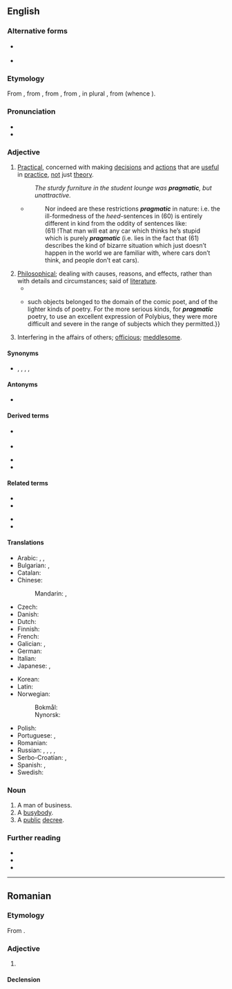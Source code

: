 ==English==

===Alternative forms===
* {{l|en|pragmatick}} {{qualifier|archaic}}
* {{l|en|pragmatique}} {{qualifier|obsolete}}

===Etymology===
{{root|en|ine-pro|*per- (fare)}}
From {{bor|en|frm|pragmatique}}, from {{der|en|LL.|pragmaticus||relating to civil affair; in Latin, as a noun, a person versed in the law who furnished arguments and points to advocates and orators, a kind of attorney}}, from {{der|en|grc|πραγματικός||active, versed in affairs}}, from {{m|grc|πρᾶγμα||a thing done, a fact}}, in plural {{m|grc|πράγματα||affairs, state affairs, public business, etc.}}, from {{m|grc|πράσσω||to do}} (whence {{cog|en|practical}}).

===Pronunciation===
* {{IPA|en|/pɹæɡˈmætɪk/}}
* {{audio|en|en-us-pragmatic.ogg|Audio (US)}}

===Adjective===
{{en-adj}}

# [[practical|Practical]], concerned with making [[decision]]s and [[action]]s that are [[useful]] in [[practice]], [[not]] just [[theory]].
#: ''The sturdy furniture in the student lounge was '''pragmatic''', but unattractive.''
#* {{quote-book|en|year=1988|author=Andrew Radford|title=Transformational grammar: a first course|location=Cambridge, UK|publisher=Cambridge University Press|page=423|chapter=8}}
#*: Nor indeed are these restrictions ''<b>pragmatic</b>'' in nature: i.e. the ill-formedness of the ''heed''-sentences in (60) is entirely different in kind from the oddity of sentences like:<br> (61) !That man will eat any car which thinks heʼs stupid<br> which is purely ''<b>pragmatic</b>'' (i.e. lies in the fact that (61) describes the kind of bizarre situation which just doesnʼt happen in the world we are familiar with, where cars donʼt think, and people donʼt eat cars).
# [[philosophical|Philosophical]]; dealing with causes, reasons, and effects, rather than with details and circumstances; said of [[literature]].
#* {{quote-journal|en|1854|J. G.|On the Dating of Ancient History|Journal of Classical and Sacred Philology|https://archive.org/stream/journalofclassic01cambuoft/journalofclassic01cambuoft_djvu.txt|53|Polybius’s '''''pragmatic''' history'' is simply the history of ''affairs'', as distinguished from the descriptive and often poetical character which much history before his time had.|month=March|volume=1}}
#* {{quote-book|en|1856|Matthew Arnold|Poems||16|{{...}}such objects belonged to the domain of the comic poet, and of the lighter kinds of poetry. For the more serious kinds, for '''''pragmatic''''' poetry, to use an excellent expression of Polybius, they were more difficult and severe in the range of subjects which they permitted.}}
# Interfering in the affairs of others; [[officious]]; [[meddlesome]].

====Synonyms====
* {{sense|practical}} {{l|en|down-to-earth}}, {{l|en|functional}}, {{l|en|practical}}, {{l|en|utilitarian}}, {{l|en|realistic}}

====Antonyms====
{{checksense|en}}
* {{l|en|idealistic}}

====Derived terms====
{{top2}}
* {{l|en|pragma}} {{q|possibly}} <!-- clipping -->
* {{l|en|pragmatically}}
{{mid2}}
* {{l|en|pragmaticism}}
* {{l|en|pragmatics}}
{{bottom}}

====Related terms====
{{top2}}
* {{l|en|practical}} <!--per etymon "prassein"-->
* {{l|en|pragmatism}}
{{mid2}}
* {{l|en|pragmatist}}
* {{l|en|pragmatize}}
{{bottom}}

====Translations====
{{trans-top|practical}}
* Arabic: {{t|ar|عَمَلِيّ}}, {{t+|ar|بْرَاغْمَاتِيّ|m}}, {{t|ar|عَمْلَانِيّ|m}}
* Bulgarian: {{t+|bg|практичен}}, {{t|bg|прагматичен}}
* Catalan: {{t|ca|pragmàtic}}
* Chinese:
*: Mandarin: {{t+|cmn|務實|alt=務實的|sc=Hani}}, {{t+|cmn|务实|tr=[[wùshí]] [[de]]|alt=务实的|sc=Hani}}
* Czech: {{t+|cs|pragmatický}}
* Danish: {{t|da|pragmatisk}}
* Dutch: {{t+|nl|pragmatisch}}
* Finnish: {{t+|fi|pragmaattinen}}
* French: {{t+|fr|pragmatique}}
* Galician: {{t+|gl|pragmático|m}}, {{t+|gl|pragmática|f}}
* German: {{t+|de|pragmatisch}}
* Italian: {{t+|it|pragmatico}}
* Japanese: {{t|ja|[[実利]]的な|tr=じつりてきな, jitsuriteki na}}, {{t|ja|[[実用主義]]の|tr=じつようしゅぎの, jitsuyōshugi no}}
{{trans-mid}}
* Korean: {{t|ko|실용적인}}
* Latin: {{t|la|pragmaticus}}
* Norwegian:
*: Bokmål: {{t+|nb|pragmatisk}}
*: Nynorsk: {{t|nn|pragmatisk}}
* Polish: {{t+|pl|pragmatyczny}}
* Portuguese: {{t+|pt|pragmático}}, {{t+|pt|prático}}
* Romanian: {{t+|ro|pragmatic}}
* Russian: {{t+|ru|практичный}}, {{t+|ru|прагматичный}}, {{t+|ru|практический}}, {{t+|ru|прагматический}}, {{t+|ru|утилитарный}}
* Serbo-Croatian: {{t+|sh|pragmàtičan}}, {{t|sh|прагма̀тичан}}
* Spanish: {{t+|es|pragmático|m}}, {{t+|es|pragmática|f}}
* Swedish: {{t+|sv|pragmatisk}}
{{trans-bottom}}

===Noun===
{{en-noun}}

# A man of business.
# A [[busybody]].
# A [[public]] [[decree]].

===Further reading===
* {{R:Webster 1913}}
* {{R:Century 1911}}
* {{R:Keywords|page=240}}
{{C|en|Personality|People}}

----

==Romanian==

===Etymology===
From {{bor|ro|fr|pragmatique}}.

===Adjective===
{{ro-adj}}

# {{l|en|pragmatic}}

====Declension====
{{ro-decl-adj}}
